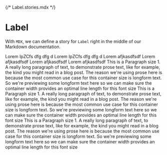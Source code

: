 {/* Label.stories.mdx */}



<Meta title="Typography" component={Heading} />

# Label

With `MDX`, we can define a story for `Label` right in the middle of our Markdown documentation.

<Canvas>
  <Story name="Main">
    <div>
      <Heading>Lorem IpZCfs dfg dfg d</Heading>
      <Heading as="h2">Lorem IpZCfs dfg dfg d</Heading>
      <Heading as="h3">Lorem afjkasdfsdf</Heading>
      <Heading as="h4">Lorem afjkasdfsdf</Heading>
      <Heading as="h5">Lorem afjkasdfsdf</Heading>
      <Heading as="h6">Lorem afjkasdfsdf</Heading>
      <Text size="1">
        This is a Paragraph size 1. A really long paragraph of text, to
        demonstrate prose text, like for example, the kind you might read in a
        blog post. The reason we're using prose here is because the most common
        use case for this container size is longform text. So we're previewing
        some longform text here so we can make sure the container width provides
        an optimal line length for this font size
      </Text>
      <Text size="2">
        This is a Paragraph size 1. A really long paragraph of text, to
        demonstrate prose text, like for example, the kind you might read in a
        blog post. The reason we're using prose here is because the most common
        use case for this container size is longform text. So we're previewing
        some longform text here so we can make sure the container width provides
        an optimal line length for this font size
      </Text>
      <Text size="3">
        This is a Paragraph size 1. A really long paragraph of text, to
        demonstrate prose text, like for example, the kind you might read in a
        blog post. The reason we're using prose here is because the most common
        use case for this container size is longform text. So we're previewing
        some longform text here so we can make sure the container width provides
        an optimal line length for this font size
      </Text>
    </div>
  </Story>
</Canvas>
